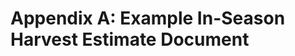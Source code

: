 # Appendix A: Example In-Season Harvest Estimate Document {-}

\setcounter{figure}{0}
\renewcommand\thefigure{A\arabic{figure}}
\setlength{\fboxrule}{1.5pt}

\begin{figure}[H]
\begin{center}
\caption{Example first page of the in-season harvest estimate report generated by `KuskoHarvEst', which shows the most critical information: data source breakdowns, estimates of harvest by species/gear type, and effort by gear type. Note that because the documents are rendered from Rmarkdown source code, the analyst need not ever type any of this information into the document by hand.}
\fbox{\includegraphics[width=0.9\linewidth]{2-fig/ex-report-1}}
\label{fig:est1}
\end{center}
\end{figure}

\begin{figure}[H]
\begin{center}
\caption{Example second page of the in-season harvest estimate report generated by `KuskoHarvEst', which shows more detailed summaries of harvest and effort by river section and the distributions of key variables across interviews.}
\fbox{\includegraphics[width=0.9\linewidth]{2-fig/ex-report-2}}
\label{fig:est2}
\end{center}
\end{figure}

\begin{figure}[H]
\begin{center}
\caption{Example third page of the in-season harvest estimate report generated by `KuskoHarvEst', which shows detailed summaries of the raw interview data.}
\fbox{\includegraphics[width=0.9\linewidth]{2-fig/ex-report-3}}
\label{fig:est3}
\end{center}
\end{figure}

\begin{figure}[H]
\begin{center}
\caption{Example third page of the in-season harvest estimate report generated by `KuskoHarvEst', which shows additional detailed summaries of the raw interview data.}
\fbox{\includegraphics[width=0.9\linewidth]{2-fig/ex-report-4}}
\label{fig:est4}
\end{center}
\end{figure}
